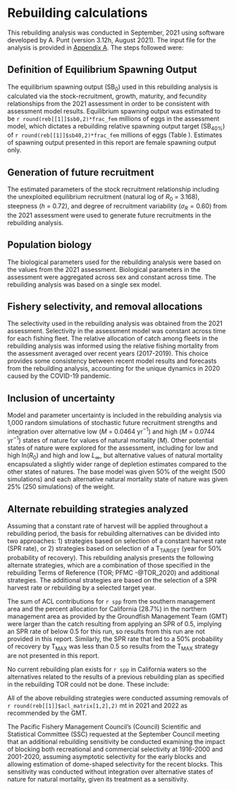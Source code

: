 # Rebuilding calculations

This rebuilding analysis was conducted in September, 2021 using software developed by A. Punt (version 3.12h, August 2021). The input file for the analysis is provided in [Appendix A](#append_a). The steps followed were: 

\begin{enumerate}
	\item Define how equilibrium spawning output ($\text{SB}_0$) will be calculated. 
	\item Define how future recruitment will be generated.
	\item Define the biological information on which future projections will be based.
	\item Define the fishery selectivity and allocation to be applied during rebuilding. 
	\item Decide how to include uncertainty in input parameters from the stock assessment in the rebuilding analysis. 
	\item Identification and analysis of alternative harvest strategies for rebuilding. 
\end{enumerate}


## Definition of Equilibrium Spawning Output

The equilibrium spawning output ($\text{SB}_0$) used in this rebuilding analysis is calculated via the stock-recruitment, growth, maturity, and fecundity relationships from the 2021 assessment in order to be consistent with assessment model results. Equilibrium spawning output was estimated to be `r round(reb[[1]]$sb0,2)*frac_fem` millions of eggs in the assessment model, which dictates a rebuilding relative spawning output target ($\text{SB}_{40\%}$) of `r round(reb[[1]]$sb40,2)*frac_fem` millions of eggs (Table \ref{tab:ref-points}). Estimates of spawning output presented in this report are female spawning output only. 


## Generation of future recruitment

The estimated parameters of the stock recruitment relationship including the unexploited equilibrium recruitment (natural log of $R_0$ = 3.168), steepness ($h$ = 0.72), and degree of recruitment variability ($\sigma_R = 0.60$) from the 2021 assessment were used to generate future recruitments in the rebuilding analysis.


## Population biology

The biological parameters used for the rebuilding analysis were based on the values from the 2021 assessment. Biological parameters in the assessment were aggregated across sex and constant across time. The rebuilding analysis was based on a single sex model. 
<!-- Biological values used as input into the rebuilding analysis are provided in (Table \ref{tab:biology-base}). -->


## Fishery selectivity, and removal allocations

The selectivity used in the rebuilding analysis was obtained from the 2021 assessment. Selectivity in the assessment model was constant across time for each fishing fleet. The relative allocation of catch among fleets in the rebuilding analysis was informed using the relative fishing mortality from the assessment averaged over recent years (2017-2019). This choice provides some consistency between recent model results and forecasts from the rebuilding analysis, accounting for the unique dynamics in 2020 caused by the COVID-19 pandemic. 


## Inclusion of uncertainty

Model and parameter uncertainty is included in the rebuilding analysis via 1,000 random simulations of stochastic future recruitment strengths and integration over alternative low ($M$ = 0.0464 yr$^{-1}$) and high ($M$ = 0.0744 yr$^{-1}$) states of nature for values of natural mortality ($M$). Other potential states of nature were explored for the assessment, including for low and high ln($R_0$) and high and low $L_{\infty}$, but alternative values of natural mortality encapsulated a slightly wider range of depletion estimates compared to the other states of natures. The base model was given 50% of the weight (500 simulations) and each alternative natural mortality state of nature was given 25% (250 simulations) of the weight. 


## Alternate rebuilding strategies analyzed

Assuming that a constant rate of harvest will be applied throughout a rebuilding period, the basis for rebuilding alternatives can be divided into two approaches: 1) strategies based on selection of a constant harvest rate (SPR rate), or 2) strategies based on selection of a $\text{T}_\text{TARGET}$ (year for 50% probability of recovery). This rebuilding analysis presents the following alternate strategies, which are a combination of those specified in the rebuilding Terms of Reference (TOR; PFMC -@TOR_2020) and additional strategies. The additional strategies are based on the selection of a SPR harvest rate or rebuilding by a selected target year.  

\begin{enumerate}
	\item Eliminate all harvest, F = 0, starting in the next management cycle, 2023, the same as setting a constant SPR harvest rate of 1.0.
	\item Apply the harvest rate that would generate the ACL contributions specified for the current year (i.e., the latest year specified in regulations). 
	\item Apply a range of SPR values: 
	\begin{enumerate}
	 \item SPR = 0.50,
	 \item SPR = 0.60,
	 \item SPR = 0.70,
	 \item SPR = 0.80, and
	 \item SPR = 0.90. 
	\end{enumerate}
	\item Apply SPR harvest rates that are estimated to lead to a 50$\%$ probability of recovery by alternative target years: 
	\begin{enumerate}
	 \item by $\text{T}_\text{MAX}$ from the current cycle, and 
	 \item by $\text{T}_\text{MID}$ from the current cycle, which is the year midway between $\text{T}_\text{MIN}$ and $\text{T}_\text{MAX}$.
	\end{enumerate}
	\item Apply the default harvest policy based on the 40:10 harvest control rule with time-varying sigma ($\sigma$ = 1.0 as the basis for the time-varying sigmas) and $P^*$ = 0.45.
	\item Apply the ABC harvest rate with time-varying sigma ($\sigma$ = 1.0 as the basis for the time-varying sigmas) and $P^*$ = 0.45.
\end{enumerate}

The sum of ACL contributions for `r spp` from the southern management area and the percent allocation for California (28.7$\%$) in the northern management area as provided by the Groundfish Management Team (GMT) were larger than the catch resulting from applying an SPR of 0.5, implying an SPR rate of below 0.5 for this run, so results from this run are not provided in this report. Similarly, the SPR rate that led to a 50$\%$ probability of recovery by $\text{T}_\text{MAX}$ was less than 0.5 so results from the $\text{T}_\text{MAX}$ strategy are not presented in this report.

No current rebuilding plan exists for `r spp` in California waters so the alternatives related to the results of a previous rebuilding plan as specified in the rebuilding TOR could not be done. These include:

\begin{itemize}
 \item Apply the spawning potential ratio or relevant harvest control run in the current rebuilding plan. 
 \item Apply the harvest rate that is estimated to lead to a 50$\%$ probability of recovery by the current $\text{T}_\text{TARGET}$.
 \item Apply the harvest rate that is estimated to lead to a 50$\%$ probability of recovery by the $\text{T}_\text{MAX}$ from the previous cycle.
\end{itemize}

All of the above rebuilding strategies were conducted assuming removals of `r round(reb[[1]]$acl_matrix[1,2],2)` mt in 2021 and 2022 as recommended by the GMT.

The Pacific Fishery Management Council's (Council) Scientific and Statistical Committee (SSC) requested at the September Council meeting that an additional rebuilding sensitivity be conducted examining the impact of blocking both recreational and commercial selectivity at 1916-2000 and 2001-2020, assuming asymptotic selectivity for the early blocks and allowing estimation of dome-shaped selectivity for the recent blocks. This sensitivity was conducted without integration over alternative states of nature for natural mortality, given its treatment as a sensitivity. 
<!-- The biological parameters on which the projections are based for this sensitivity are provided in [Appendix B](#append_b) (Table \ref{tab:biology-sens}). -->

